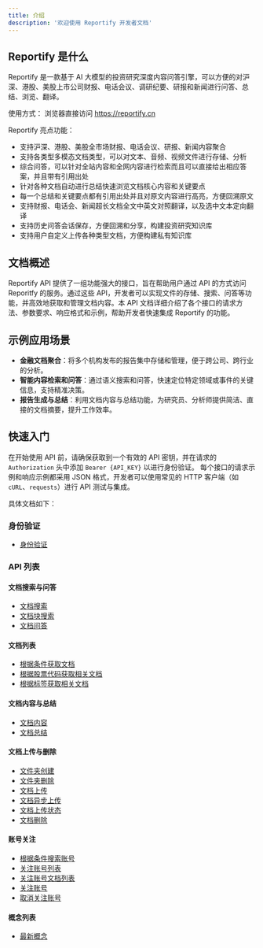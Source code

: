 ```yaml
---
title: 介绍
description: '欢迎使用 Reportify 开发者文档'
---
```


##  Reportify 是什么

Reportify 是一款基于 AI 大模型的投资研究深度内容问答引擎，可以方便的对沪深、港股、美股上市公司财报、电话会议、调研纪要、研报和新闻进行问答、总结、浏览、翻译。

使用方式：
浏览器直接访问 https://reportify.cn  

Reportify 亮点功能：
* 支持沪深、港股、美股全市场财报、电话会议、研报、新闻内容聚合
* 支持各类型多模态文档类型，可以对文本、音频、视频文件进行存储、分析
* 综合问答，可以针对全站内容和全网内容进行检索而且可以直接给出相应答案，并且带有引用出处
* 针对各种文档自动进行总结快速浏览文档核心内容和关键要点
* 每一个总结和关键要点都有引用出处并且对原文内容进行高亮，方便回溯原文
* 支持财报、电话会、新闻超长文档全文中英文对照翻译，以及选中文本定向翻译
* 支持历史问答会话保存，方便回溯和分享，构建投资研究知识库
* 支持用户自定义上传各种类型文档，方便构建私有知识库

## 文档概述
Reportify API 提供了一组功能强大的接口，旨在帮助用户通过 API 的方式访问 Reporitfy 的服务。通过这些 API，开发者可以实现文件的存储、搜索、问答等功能，并高效地获取和管理文档内容。本 API 文档详细介绍了各个接口的请求方法、参数要求、响应格式和示例，帮助开发者快速集成 Reportify 的功能。

## 示例应用场景
- **金融文档聚合**：将多个机构发布的报告集中存储和管理，便于跨公司、跨行业的分析。
- **智能内容检索和问答**：通过语义搜索和问答，快速定位特定领域或事件的关键信息，支持精准决策。
- **报告生成与总结**：利用文档内容与总结功能，为研究员、分析师提供简洁、直接的文档摘要，提升工作效率。

## 快速入门
在开始使用 API 前，请确保获取到一个有效的 API 密钥，并在请求的 `Authorization` 头中添加 `Bearer {API_KEY}` 以进行身份验证。
每个接口的请求示例和响应示例都采用 JSON 格式，开发者可以使用常见的 HTTP 客户端（如 `cURL`、`requests`）进行 API 测试与集成。

具体文档如下：

### 身份验证
- [身份验证](/api-reference/introduction)

### API 列表
#### 文档搜索与问答
  - [文档搜索](/api-reference/search/search)
  - [文档块搜索](/api-reference/search/search_chunks)
  - [文档问答](/api-reference/search/completion)

#### 文档列表
  - [根据条件获取文档](/api-reference/docs/docs)
  - [根据股票代码获取相关文档](/api-reference/docs/docs_symbol)
  - [根据标签获取相关文档](/api-reference/docs/docs_tag)

#### 文档内容与总结
  - [文档内容](/api-reference/docs/doc)
  - [文档总结](/api-reference/docs/doc_summary)

#### 文档上传与删除
  - [文件夹创建](/api-reference/files/folder_create)
  - [文件夹删除](/api-reference/files/folder_delete)
  - [文档上传](/api-reference/files/docs_upload)
  - [文档异步上传](/api-reference/files/docs_upload_async)
  - [文档上传状态](/api-reference/files/docs_upload_status)
  - [文档删除](/api-reference/files/docs_delete)

#### 账号关注
  - [根据条件搜索账号](/api-reference/channels/channels_search)
  - [关注账号列表](/api-reference/channels/channels_followings)
  - [关注账号文档列表](/api-reference/channels/channels_followings_docs)
  - [关注账号](/api-reference/channels/channels_follow)
  - [取消关注账号](/api-reference/channels/channels_unfollow)

#### 概念列表
  - [最新概念](/api-reference/concepts/concepts_latest)
